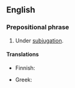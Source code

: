 ==English==

===Prepositional phrase===
{{en-PP}}

# Under [[subjugation]].
#: {{uxi|en|They were '''under the yoke''' of the Romans.}}
#: {{uxi|en|They were '''under the''' Roman '''yoke'''.}}

====Translations====
{{trans-top|subjugated}}
* Finnish: {{t|fi|ikeen alla}}
{{trans-mid}}
* Greek: {{t|el|κάτω από το ζυγό}}
{{trans-bottom}}